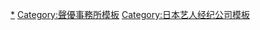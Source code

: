 {{Navbox
|name = AXL ONE
|titlestyle=background:#8beb82;
|title = [[AXL ONE]]
|bodyclass = hlist
|state = <includeonly>collapsed</includeonly>
|groupstyle = background:#e6ffe6;
|group1 = 代表董事
|list1 = [[森川智之]]
|group2 = 所屬聲優
|list2 = {{Navbox|child
|groupstyle = background:#e6ffe6;
|group1 = 男性
|list1  = 
* 森川智之（代表董事） 
* [[水島大宙]]
* [[日野聰]]
* [[寺島拓篤]]
* [[黑田崇矢]]
* {{link-ja|真木駿一|真木駿一}}（Jr.）
|group2 = 女性
|list2 = 
* [[後藤邑子]]
* [[真堂圭]]
* [[東條加那子]]
* [[友永朱音]]
* [[折笠愛]]
* [[三瓶由布子]]
* [[中村千繪]]
* [[沖佳苗]]
* [[水瀨祈]]
* [[深川芹亞]]（Jr.）
* [[宮本佳那子]]（Jr.）
|group3 = 準所屬
|list3 = 
* {{link-ja|君嶋哲|君嶋哲}}
* 木村大樹
* {{link-ja|工藤雅久|工藤雅久}}
* {{link-ja|葉山翔太|葉山翔太}}
* 平丸拓實
* 廣瀨武央
* [[福原克己]]
* 峰晃弘
* {{link-ja|弓原健史|弓原健史}}
* 渡井奏斗
* 有村百惠
* 安藤{{lang|ja|ゆりあ}}
* {{link-ja|伊波奈奈|伊波奈々}}
* [[內野明音]]
* 大友光
* 織田亞希
* 桐谷奈穗
* 熊野茉莉
* 栗山玲
* 黑木珠璃
* {{link-ja|篠宮明日香|篠宮あすか}}
* 須川晶紀
* {{link-ja|高宮彩織|高宮彩織}}
* {{link-ja|田中梅|田中メイ}}
* {{link-ja|珠木望美|珠木のぞみ}}
* {{link-ja|長野芹奈|長野せりな}}
* 夏目亞里紗
* [[七瀨彩夏]]
* 西梛彩香
* 藤宮瑠璃
* 松江佑依
* 真中琴與
* 光雪繪美
* 宮嶋仁美
* 森野順子
}}
|group4 = 
|list4 = 
}}<noinclude>
{{DEFAULTSORT:AXL ONE}}
[[Category:AXL ONE|*]]
[[Category:聲優事務所模板]]
[[Category:日本艺人经纪公司模板]]
</noinclude>